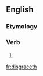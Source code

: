 ==English==

===Etymology===
{{suffix|disgrace|eth|lang=en}}

===Verb===
{{head|en|verb form}}

# {{en-archaic third-person singular of|disgrace}}

[[fr:disgraceth]]
